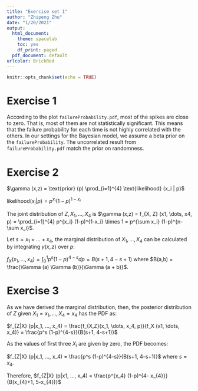 ```yaml
---
title: "Exercise set 1"
author: "Zhipeng Zhu"
date: "1/20/2021"
output:
  html_document:
    theme: spacelab
    toc: yes
    df_print: paged
  pdf_document: default
urlcolor: BrickRed
---
```


```r
knitr::opts_chunk$set(echo = TRUE)
```

# Exercise 1

According to the plot `failureProbability.pdf`, most of the spikes are close to zero.
That is, most of them are not statistically significant. 
This means that the failure probability for each time is not highly correlated with the others. 
In our settings for the Bayesian model, we assume a beta prior on the `failureProbability`. 
The uncorrelated result from `failureProbability.pdf` match the prior on randomness.

# Exercise 2

$\gamma (x,z) = \text{prior} (p) \prod_{i=1}^{4} \text{likelihood} (x_i | p)$

$\text{likelihood} (x_i | p) = p^{x_i} (1-p)^{1-x_i}$

The joint distribution of $Z, X_1, \dots , X_4$ is $\gamma (x,z) = f_{X, Z} (x1, \dots, x4, p) = \prod_{i=1}^{4} p^{x_i} (1-p)^{1-x_i} \times 1 = p^{\sum x_i} (1-p)^{n- \sum x_i}$.

Let $s = x_1 + \dots + x_4$, the marginal distribution of $X_1, \dots , X_4$ can be calculated by integrating $\gamma (x,z)$ over $p$:

$f_X(x_1, \dots, x_4) = \int_{0}^{1} p^{s}(1-p)^{4-s}dp = B(s+1, 4-s+1)$ where $B(a,b) = \frac{\Gamma (a) \Gamma (b)}{\Gamma (a + b)}$. 


# Exercise 3

As we have derived the marginal distribution, then, the posterior distribution of $Z$ given $X_1 = x_1, \dots, X_4 = x_4$ has the PDF as:

$f_{Z|X} (p|x_1, ..., x_4) = \frac{f_{X,Z}(x_1, \dots, x_4, p)}{f_X (x1, \dots, x_4)} = \frac{p^s (1-p)^{4-s}}{B(s+1, 4-s+1)}$

As the values of first three $X_i$ are given by zero, the PDF becomes:

$f_{Z|X} (p|x_1, ..., x_4) = \frac{p^s (1-p)^{4-s}}{B(s+1, 4-s+1)}$ where $s = x_4$.

Therefore, $f_{Z|X} (p|x1, ..., x_4) = \frac{p^{x_4} (1-p)^{4- x_{4}}}{B(x_{4}+1, 5-x_{4})}$